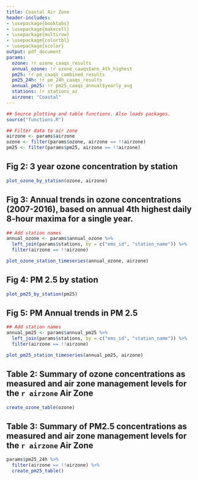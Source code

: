 ```yaml
---
title: Coastal Air Zone
header-includes:
- \usepackage{booktabs}
- \usepackage{makecell}
- \usepackage{multirow}
- \usepackage{colortbl}
- \usepackage{xcolor}
output: pdf_document
params:
  ozone: !r ozone_caaqs_results
  annual_ozone: !r ozone_caaqs$ann_4th_highest
  pm25: !r pm_caaqs_combined_results
  pm25_24h: !r pm_24h_caaqs_results
  annual_pm25: !r pm25_caaqs_annual$yearly_avg
  stations: !r stations_az
  airzone: "Coastal"
---
```


```r
## Source plotting and table functions. Also loads packages.
source("functions.R")

## Filter data to air zone
airzone <- params$airzone
ozone <- filter(params$ozone, airzone == !!airzone)
pm25 <- filter(params$pm25, airzone == !!airzone)
```

## Fig 2: 3 year ozone concentration by station

```r
plot_ozone_by_station(ozone, airzone)
```

## Fig 3: Annual trends in ozone concentrations (2007-2016), based on annual 4th highest daily 8-hour maxima for a single year.

```r
## Add station names
annual_ozone <- params$annual_ozone %>%
  left_join(params$stations, by = c("ems_id", "station_name")) %>%
  filter(airzone == !!airzone)

plot_ozone_station_timeseries(annual_ozone, airzone)
```

## Fig 4: PM 2.5 by station

```r
plot_pm25_by_station(pm25)
```

## Fig 5: PM Annual trends in PM 2.5

```r
## Add station names
annual_pm25 <- params$annual_pm25 %>%
  left_join(params$stations, by = c("ems_id", "station_name")) %>%
  filter(airzone == !!airzone)  

plot_pm25_station_timeseries(annual_pm25, airzone)
```

## Table 2:  Summary of ozone concentrations as measured and air zone management levels for the `r airzone` Air Zone

```r
create_ozone_table(ozone)
```

## Table 3: Summary of PM2.5 concentrations as measured and air zone management levels for the `r airzone` Air Zone

```r
params$pm25_24h %>%
  filter(airzone == !!airzone) %>%
  create_pm25_table()
```
